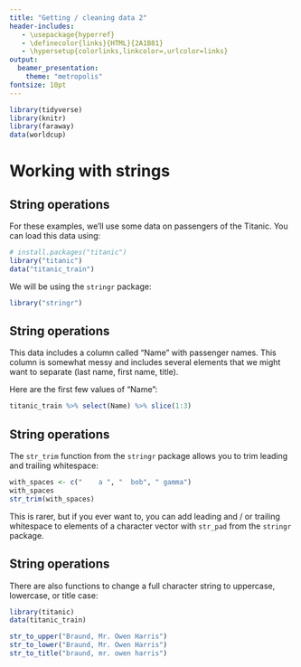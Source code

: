```yaml
---
title: "Getting / cleaning data 2"
header-includes:
   - \usepackage{hyperref}
   - \definecolor{links}{HTML}{2A1B81}
   - \hypersetup{colorlinks,linkcolor=,urlcolor=links}
output: 
  beamer_presentation:
    theme: "metropolis"
fontsize: 10pt
---
```


```r
library(tidyverse)
library(knitr)
library(faraway)
data(worldcup)
```


# Working with strings

## String operations

For these examples, we'll use some data on passengers of the Titanic. You can load this data using:

```r
# install.packages("titanic")
library("titanic")
data("titanic_train")
```

We will be using the `stringr` package:

```r
library("stringr")
```

## String operations

This data includes a column called "Name" with passenger names. This column is somewhat messy and includes several elements that we might want to separate (last name, first name, title). 

Here are the first few values of "Name": 

```r
titanic_train %>% select(Name) %>% slice(1:3)
```

## String operations

The `str_trim` function from the `stringr` package allows you to trim leading and trailing whitespace: 

```r
with_spaces <- c("    a ", "  bob", " gamma")
with_spaces
str_trim(with_spaces)
```

This is rarer, but if you ever want to, you can add leading and / or trailing whitespace to elements of a character vector with `str_pad` from the `stringr` package.

## String operations

There are also functions to change a full character string to uppercase, lowercase, or title case: 

```r
library(titanic)
data(titanic_train)
```

```r
str_to_upper("Braund, Mr. Owen Harris")
str_to_lower("Braund, Mr. Owen Harris")
str_to_title("braund, mr. owen harris")
```

